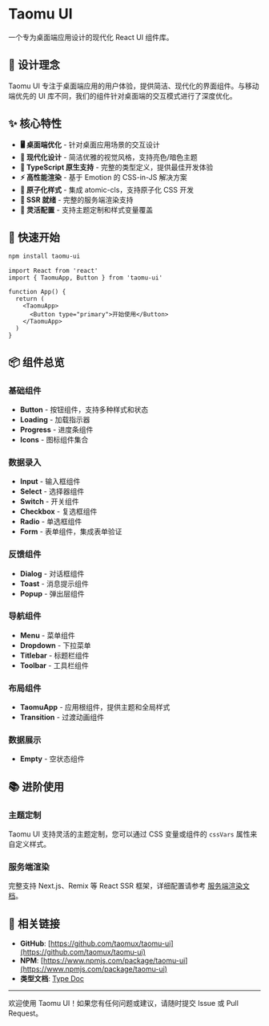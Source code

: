 
<Meta title="介绍" />

# Taomu UI

一个专为桌面端应用设计的现代化 React UI 组件库。

## 🎯 设计理念

Taomu UI 专注于桌面端应用的用户体验，提供简洁、现代化的界面组件。与移动端优先的 UI 库不同，我们的组件针对桌面端的交互模式进行了深度优化。

## ✨ 核心特性

- **🖥️ 桌面端优化** - 针对桌面应用场景的交互设计
- **🎨 现代化设计** - 简洁优雅的视觉风格，支持亮色/暗色主题
- **🔧 TypeScript 原生支持** - 完整的类型定义，提供最佳开发体验
- **⚡ 高性能渲染** - 基于 Emotion 的 CSS-in-JS 解决方案
- **🎯 原子化样式** - 集成 atomic-cls，支持原子化 CSS 开发
- **📱 SSR 就绪** - 完整的服务端渲染支持
- **🔧 灵活配置** - 支持主题定制和样式变量覆盖

## 🚀 快速开始

```bash
npm install taomu-ui
```

```tsx
import React from 'react'
import { TaomuApp, Button } from 'taomu-ui'

function App() {
  return (
    <TaomuApp>
      <Button type="primary">开始使用</Button>
    </TaomuApp>
  )
}
```

## 📦 组件总览

### 基础组件
- **Button** - 按钮组件，支持多种样式和状态
- **Loading** - 加载指示器
- **Progress** - 进度条组件
- **Icons** - 图标组件集合

### 数据录入
- **Input** - 输入框组件
- **Select** - 选择器组件
- **Switch** - 开关组件
- **Checkbox** - 复选框组件
- **Radio** - 单选框组件
- **Form** - 表单组件，集成表单验证

### 反馈组件
- **Dialog** - 对话框组件
- **Toast** - 消息提示组件
- **Popup** - 弹出层组件

### 导航组件
- **Menu** - 菜单组件
- **Dropdown** - 下拉菜单
- **Titlebar** - 标题栏组件
- **Toolbar** - 工具栏组件

### 布局组件
- **TaomuApp** - 应用根组件，提供主题和全局样式
- **Transition** - 过渡动画组件

### 数据展示
- **Empty** - 空状态组件

## 📚 进阶使用

### 主题定制
Taomu UI 支持灵活的主题定制，您可以通过 CSS 变量或组件的 `cssVars` 属性来自定义样式。

### 服务端渲染
完整支持 Next.js、Remix 等 React SSR 框架，详细配置请参考 [服务端渲染文档](/?path=/docs/服务端渲染--docs)。

## 🔗 相关链接

- **GitHub**: [https://github.com/taomux/taomu-ui](https://github.com/taomux/taomu-ui)
- **NPM**: [https://www.npmjs.com/package/taomu-ui](https://www.npmjs.com/package/taomu-ui)  
- **类型文档**: [Type Doc](https://taomux.github.io/taomu-ui/type-doc/)

---

欢迎使用 Taomu UI！如果您有任何问题或建议，请随时提交 Issue 或 Pull Request。

